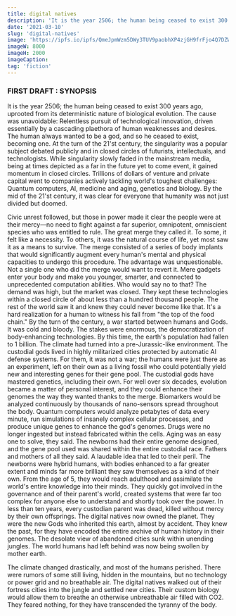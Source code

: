 ```yaml
---
title: digital natives
description: 'It is the year 2506; the human being ceased to exist 300 years ago, uprooted from its deterministic nature of biological evolution. The cause was unavoidable: Relentless pursuit of technological innovation, driven essentially by a cascading plaethora of human weaknesses and desires.'
date: '2021-03-10'
slug: 'digital-natives'
image: 'https://ipfs.io/ipfs/QmeJpmWzm5DWy3TUV9paobhXP4zjGH9frFjo4Q7DZWQmkh?filename=cover_dn.jpg'
imageW: 8000
imageH: 2000
imageCaption:
tag: 'fiction'
---
```


### FIRST DRAFT : SYNOPSIS

It is the year 2506; the human being ceased to exist 300 years ago, uprooted from its deterministic nature of biological evolution. The cause was unavoidable: Relentless pursuit of technological innovation, driven essentially by a cascading plaethora of human weaknesses and desires. The human always wanted to be a god, and so he ceased to exist, becoming one. At the turn of the 21'st century, the singularity was a popular subject debated publicly and in closed circles of futurists, intellectuals, and technologists. While singularity slowly faded in the mainstream media, being at times depicted as a far in the future yet to come event, it gained momentum in closed circles. Trillions of dollars of venture and private capital went to companies actively tackling world's toughest challenges: Quantum computers, AI, medicine and aging, genetics and biology. By the mid of the 21'st century, it was clear for everyone that humanity was not just divided but doomed.

Civic unrest followed, but those in power made it clear the people were at their mercy—no need to fight against a far superior, omnipotent, omniscient species who was entitled to rule. The great merge they called it. To some, it felt like a necessity. To others, it was the natural course of life, yet most saw it as a means to survive. The merge consisted of a series of body implants that would significantly augment every human's mental and physical capacities to undergo this procedure. The advantage was unquestionable. Not a single one who did the merge would want to revert it. Mere gadgets enter your body and make you younger, smarter, and connected to unprecedented computation abilities. Who would say no to that? The demand was high, but the market was closed. They kept these technologies within a closed circle of about less than a hundred thousand people. The rest of the world saw it and knew they could never become like that. It's a hard realization for a human to witness his fall from "the top of the food chain." By the turn of the century, a war started between humans and Gods. It was cold and bloody. The stakes were enormous, the democratization of body-enhancing technologies. By this time, the earth's population had fallen to 1 billion. The climate had turned into a pre-Jurassic-like environment. The custodial gods lived in highly militarized cities protected by automatic AI defense systems. For them, it was not a war; the humans were just there as an experiment, left on their own as a living fossil who could potentially yield new and interesting genes for their gene pool. The custodial gods have mastered genetics, including their own. For well over six decades, evolution became a matter of personal interest, and they could enhance their genomes the way they wanted thanks to the merge. Biomarkers would be analyzed continuously by thousands of nano-sensors spread throughout the body. Quantum computers would analyze petabytes of data every minute, run simulations of insanely complex cellular processes, and produce unique genes to enhance the god's genomes. Drugs were no longer ingested but instead fabricated within the cells.
Aging was an easy one to solve, they said. The newborns had their entire genome designed, and the gene pool used was shared within the entire custodial race. Fathers and mothers of all they said. A laudable idea that led to their peril. The newborns were hybrid humans, with bodies enhanced to a far greater extent and minds far more brilliant they saw themselves as a kind of their own. From the age of 5, they would reach adulthood and assimilate the world's entire knowledge into their minds. They quickly got involved in the governance and of their parent's world, created systems that were far too complex for anyone else to understand and shortly took over the power. In less than ten years, every custodian parent was dead, killed without mercy by their own offsprings. The digital natives now owned the planet. They were the new Gods who inherited this earth, almost by accident. They knew the past, for they have encoded the entire archive of human history in their genomes. The desolate view of abandoned cities sunk within unending jungles. The world humans had left behind was now being swollen by mother earth.

The climate changed drastically, and most of the humans perished. There were rumors of some still living, hidden in the mountains, but no technology or power grid and no breathable air. The digital natives walked out of their fortress cities into the jungle and settled new cities. Their custom biology would allow them to breathe an otherwise unbreathable air filled with CO2. They feared nothing, for they have transcended the tyranny of the body.
